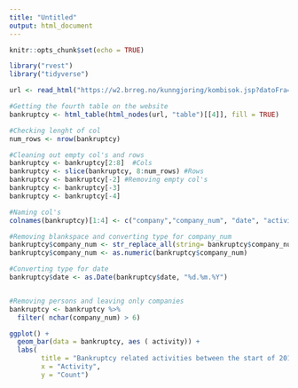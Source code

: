 ```yaml
---
title: "Untitled"
output: html_document
---
```


```r
knitr::opts_chunk$set(echo = TRUE)
```




```r

library("rvest")
library("tidyverse")


```

```r


url <- read_html("https://w2.brreg.no/kunngjoring/kombisok.jsp?datoFra=01.01.2018&datoTil=02.10.2018&id_region=100&id_fylke=19&id_kommune=-+-+-&id_niva1=51&id_niva2=-+-+-&id_bransje1=0")

#Getting the fourth table on the website
bankruptcy <- html_table(html_nodes(url, "table")[[4]], fill = TRUE)

```



```r

#Checking lenght of col
num_rows <- nrow(bankruptcy)

#Cleaning out empty col's and rows
bankruptcy <- bankruptcy[2:8]  #Cols
bankruptcy <- slice(bankruptcy, 8:num_rows) #Rows
bankruptcy <- bankruptcy[-2] #Removing empty col's
bankruptcy <- bankruptcy[-3] 
bankruptcy <- bankruptcy[-4]

#Naming col's
colnames(bankruptcy)[1:4] <- c("company","company_num", "date", "activity") 

#Removing blankspace and converting type for company_num
bankruptcy$company_num <- str_replace_all(string= bankruptcy$company_num, pattern=" ", repl="")
bankruptcy$company_num <- as.numeric(bankruptcy$company_num)

#Converting type for date
bankruptcy$date <- as.Date(bankruptcy$date, "%d.%m.%Y")


#Removing persons and leaving only companies
bankruptcy <- bankruptcy %>%
  filter( nchar(company_num) > 6)

```



```r

ggplot() +
  geom_bar(data = bankruptcy, aes ( activity)) +
  labs(
        title = "Bankruptcy related activities between the start of 2018 and 02.10.2018",
        x = "Activity",
        y = "Count") 




```




